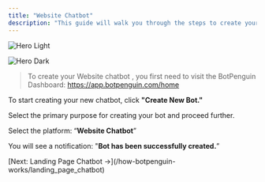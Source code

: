 ```yaml
---
title: "Website Chatbot"
description: "This guide will walk you through the steps to create your Website chatbot."
---
```


<img
  className="block dark:hidden"
  src="/images/hero-light.png"
  alt="Hero Light"
/>

<img
  className="hidden dark:block"
  src="/images/hero-dark.png"
  alt="Hero Dark"
/>

> To create your Website chatbot , you first need to visit the BotPenguin Dashboard: https://app.botpenguin.com/home

To start creating your new chatbot, click **"Create New Bot."**

Select the primary purpose for creating your bot and proceed further.

Select the platform: “**Website Chatbot**”

You will see a notification: "**Bot has been successfully created.**”

<Info>
  [Next: Landing Page Chatbot →](/how-botpenguin-works/landing_page_chatbot)
</Info>

<Icon isNewlyCreated={true} />